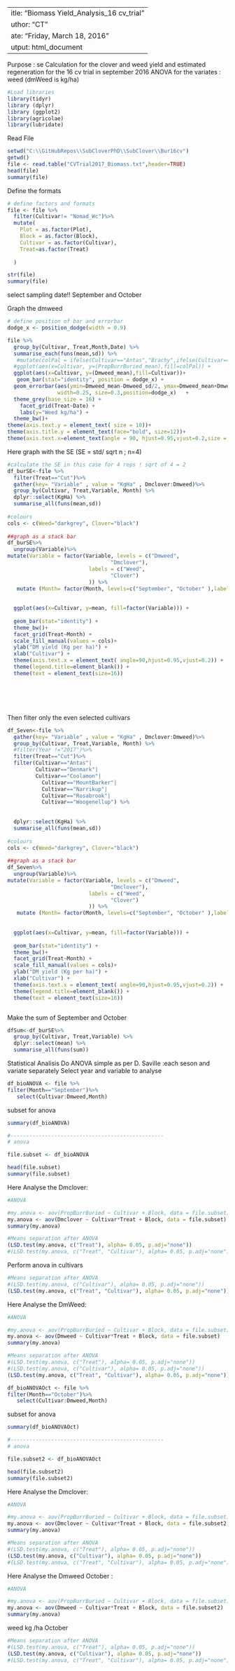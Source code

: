  ---
title: "Biomass Yield_Analysis_16 cv_trial"
author: "CT"
date: "Friday, March 18, 2016"
output: html_document
---
Purpose : 
se
Calculation for the clover and weed  yield and estimated regeneration for the 16 cv trial in september 2016 
ANOVA for the variates : weed (dmWeed is kg/ha)

```r
#Load libraries 
library(tidyr)
library (dplyr)
library (ggplot2)
library(agricolae)
library(lubridate)
```

Read File 

```r
setwd("C:\\GitHubRepos\\SubCloverPhD\\SubClover\\Bur16cv")
getwd()
file <- read.table("CVTrial2017_Biomass.txt",header=TRUE)
head(file)
summary(file)
```

Define the formats  

```r

# define factors and formats
file <- file %>%
  filter(Cultivar!= "Nomad_Wc")%>%
  mutate(
    Plot = as.factor(Plot),
    Block = as.factor(Block),
    Cultivar = as.factor(Cultivar),
    Treat=as.factor(Treat)
   
  )

str(file)
summary(file)

```

select sampling date!! September and October 

Graph the dmweed 

```r

# define position of bar and errorbar
dodge_x <- position_dodge(width = 0.9)

file %>%
  group_by(Cultivar, Treat,Month,Date) %>%
  summarise_each(funs(mean,sd)) %>%
   #mutate(colPal = ifelse(Cultivar=="Antas","Brachy",ifelse(Cultivar=="Monti","Brachy","Yanny"))) %>%
  #ggplot(aes(x=Cultivar, y=(PropBurrBuried_mean),fill=colPal)) +
  ggplot(aes(x=Cultivar, y=(Dmweed_mean),fill=Cultivar))+
   geom_bar(stat="identity", position = dodge_x) +
  geom_errorbar(aes(ymin=Dmweed_mean-Dmweed_sd/2, ymax=Dmweed_mean+Dmweed_sd/2),
                width=0.25, size=0.3,position=dodge_x)   +
  theme_grey(base_size = 16) +
    facet_grid(Treat~Date) +
    labs(y="Weed kg/ha") +
  theme_bw()+
theme(axis.text.y = element_text( size = 10))+
theme(axis.title.y = element_text(face="bold", size=12))+
theme(axis.text.x=element_text(angle = 90, hjust=0.95,vjust=0.2,size = 12))


```

Here graph with the SE (SE = std/ sqrt n ; n=4)

```r

#calculate the SE in this case for 4 reps ! sqrt of 4 = 2 
df_burSE<-file %>%
  filter(Treat=="Cut")%>%
  gather(key= "Variable" , value = "KgHa" , Dmclover:Dmweed)%>%
  group_by(Cultivar, Treat,Variable, Month) %>%
  dplyr::select(KgHa) %>%
  summarise_all(funs(mean,sd))
  
#colours
cols <- c(Weed="darkgrey", Clover="black")
  
##graph as a stack bar
df_burSE%>%
  ungroup(Variable)%>%
mutate(Variable = factor(Variable, levels = c("Dmweed",
                                 "Dmclover"),
                          labels = c("Weed",
                                 "Clover")
                          )) %>%
   mutate (Month= factor(Month, levels=c("September", "October" ),labels=c("September", "October")))%>%
  
  
  ggplot(aes(x=Cultivar, y=mean, fill=factor(Variable))) +
  
  geom_bar(stat="identity") +
  theme_bw()+
  facet_grid(Treat~Month) +
  scale_fill_manual(values = cols)+
  ylab("DM yield (Kg per ha)") +
  xlab("Cultivar") +
  theme(axis.text.x = element_text( angle=90,hjust=0.95,vjust=0.2)) + 
  theme(legend.title=element_blank()) +
  theme(text = element_text(size=16))







```

Then filter only the even selected cultivars 



```r


df_Seven<-file %>%
  gather(key= "Variable" , value = "KgHa" , Dmclover:Dmweed)%>%
  group_by(Cultivar, Treat,Variable, Month) %>%
  #filter(Year !="2017")%>%
  filter(Treat=="Cut")%>%
  filter(Cultivar=="Antas"| 
         Cultivar=="Denmark"|
         Cultivar=="Coolamon"|
           Cultivar=="MountBarker"|
           Cultivar=="Narrikup"|
           Cultivar=="Rosabrook"|
           Cultivar=="Woogenellup") %>%
  
  
  dplyr::select(KgHa) %>%
  summarise_all(funs(mean,sd))
  
#colours
cols <- c(Weed="darkgrey", Clover="black")
  
##graph as a stack bar
df_Seven%>%
  ungroup(Variable)%>%
mutate(Variable = factor(Variable, levels = c("Dmweed",
                                 "Dmclover"),
                          labels = c("Weed",
                                 "Clover")
                          )) %>%
   mutate (Month= factor(Month, levels=c("September", "October" ),labels=c("September", "October")))%>%
  
  
  ggplot(aes(x=Cultivar, y=mean, fill=factor(Variable))) +
  
  geom_bar(stat="identity") +
  theme_bw()+
  facet_grid(Treat~Month) +
  scale_fill_manual(values = cols)+
  ylab("DM yield (Kg per ha)") +
  xlab("Cultivar") +
  theme(axis.text.x = element_text( angle=90,hjust=0.95,vjust=0.2)) + 
  theme(legend.title=element_blank()) +
  theme(text = element_text(size=16))



```




Make the sum of September and October

```r

dfSum<-df_burSE%>%
  group_by(Cultivar, Treat,Variable) %>%
  dplyr::select(mean) %>%
  summarise_all(funs(sum))

```





Statistical Analisis 
Do ANOVA simple as per D. Saville :each seson and variate separately
Select year and variable to analyse

```r
df_bioANOVA <- file %>%
filter(Month=="September")%>%
   select(Cultivar:Dmweed,Month)
```

subset for anova
```r

 
summary(df_bioANOVA)

#-------------------------------------------------
# anova 

file.subset <- df_bioANOVA

head(file.subset)
summary(file.subset)

```


Here Analyse the Dmclover:


```r

#ANOVA

#my.anova <- aov(PropBurrBuried ~ Cultivar + Block, data = file.subset)
my.anova <- aov(Dmclover ~ Cultivar*Treat + Block, data = file.subset)
summary(my.anova)
```

```r
#Means separation after ANOVA
(LSD.test(my.anova, c("Treat"), alpha= 0.05, p.adj="none")) 
#(LSD.test(my.anova, c("Treat", "Cultivar"), alpha= 0.05, p.adj="none")) 
```

Perform anova in cultivars 



```r


#Means separation after ANOVA
#(LSD.test(my.anova, c("Cultivar"), alpha= 0.05, p.adj="none")) 
(LSD.test(my.anova, c("Treat", "Cultivar"), alpha= 0.05, p.adj="none")) 
```


Here Analyse the DmWeed:


```r

#ANOVA

#my.anova <- aov(PropBurrBuried ~ Cultivar + Block, data = file.subset)
my.anova <- aov(Dmweed ~ Cultivar*Treat + Block, data = file.subset)
summary(my.anova)
```

```r
#Means separation after ANOVA
#(LSD.test(my.anova, c("Treat"), alpha= 0.05, p.adj="none"))
#(LSD.test(my.anova, c("Cultivar"), alpha= 0.05, p.adj="none"))
(LSD.test(my.anova, c("Treat", "Cultivar"), alpha= 0.05, p.adj="none")) 
```


```r
df_bioANOVAOct <- file %>%
filter(Month=="October")%>%
   select(Cultivar:Dmweed,Month)
```

subset for anova
```r

 
summary(df_bioANOVAOct)

#-------------------------------------------------
# anova 

file.subset2 <- df_bioANOVAOct

head(file.subset2)
summary(file.subset2)

```



Here Analyse the Dmclover:


```r

#ANOVA

#my.anova <- aov(PropBurrBuried ~ Cultivar + Block, data = file.subset)
my.anova <- aov(Dmclover ~ Cultivar*Treat + Block, data = file.subset2)
summary(my.anova)
```

```r
#Means separation after ANOVA
#(LSD.test(my.anova, c("Treat"), alpha= 0.05, p.adj="none")) 
(LSD.test(my.anova, c("Cultivar"), alpha= 0.05, p.adj="none"))
#(LSD.test(my.anova, c("Treat", "Cultivar"), alpha= 0.05, p.adj="none")) 
```



Here Analyse the Dmweed October :


```r

#ANOVA

#my.anova <- aov(PropBurrBuried ~ Cultivar + Block, data = file.subset)
my.anova <- aov(Dmweed ~ Cultivar*Treat + Block, data = file.subset2)
summary(my.anova)
```

weed kg /ha October 

```r
#Means separation after ANOVA
#(LSD.test(my.anova, c("Treat"), alpha= 0.05, p.adj="none")) 
(LSD.test(my.anova, c("Cultivar"), alpha= 0.05, p.adj="none"))
#(LSD.test(my.anova, c("Treat", "Cultivar"), alpha= 0.05, p.adj="none")) 
```
